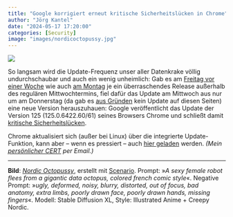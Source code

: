 ```yaml
---
title: "Google korrigiert erneut kritische Sicherheitslücken in Chrome"
author: "Jörg Kantel"
date: "2024-05-17 17:20:00"
categories: [Security]
image: "images/nordicoctopussy.jpg"
---
```


[![](images/nordicoctopussy-b.jpg)](https://www.flickr.com/photos/schockwellenreiter/53561826660/)

So langsam wird die Update-Frequenz unser aller Datenkrake völlig undurchschaubar und auch ein wenig unheimlich: Gab es am [Freitag vor einer Woche](https://kantel.github.io/posts/2024051001_security_alert_chrome/) wie auch [am Montag](https://kantel.github.io/posts/2024051402_chrome_security_alert/) je ein überraschendes Release außerhalb des regulären Mittwochtermins, fiel dafür das Update am Mittwoch aus nur um am Donnerstag (da gab es [aus Gründen](https://kantel.github.io/posts/2024051403_abschied_gabi/) kein Update auf diesen Seiten) eine neue Version herauszuhauen: Google veröffentlicht das Update der Version 125 (125.0.6422.60/61) seines Browsers Chrome und schließt damit [kritische Sicherheitslücken](https://chromereleases.googleblog.com/2024/05/stable-channel-update-for-desktop_13.html).

Chrome aktualisiert sich (außer bei Linux) über die integrierte 
Update-Funktion, kann aber -- wenn es pressiert -- auch [hier geladen](https://www.google.com/intl/de/chrome/browser/) werden. *(Mein [persönlicher CERT](http://www.gwdg.de/~mreiman1/) per Email.)*

---

**Bild**: *[Nordic Octopussy](https://www.flickr.com/photos/schockwellenreiter/53561418296/)*, erstellt mit [Scenario](http://cognitiones.kantel-chaos-team.de/technikgeschichte/rechnerundnetze/scenario.html). Prompt: »*A sexy female robot flees from a gigantic data octopus, colored french comic style*«. Negative Prompt: »*ugly, deformed, noisy, blurry, distorted, out of focus, bad anatomy, extra limbs, poorly drawn face, poorly drawn hands, missing fingers*«. Modell: Stable Diffusion XL, Style: Illustrated Anime + Creepy Nordic.
